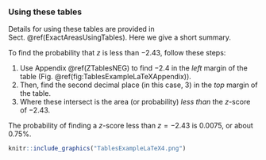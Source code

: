 

### Using these tables {.unlisted .unnumbered}

Details for using these tables are provided in Sect.\ \@ref(ExactAreasUsingTables).
Here we give a short summary.

To find the probability that\ $z$ is less than $-2.43$, follow these steps:

1. Use Appendix\ \@ref(ZTablesNEG) to find $-2.4$ in the *left* margin of the table (Fig.\ \@ref(fig:TablesExampleLaTeXAppendix)).
2. Then, find the second decimal place (in this case, $3$) in the *top* margin of the table.
3. Where these intersect is the area (or probability) *less than* the $z$-score of $-2.43$.

The probability of finding a $z$-score less than $z = -2.43$ is $0.0075$, or about $0.75$\%.


```r
knitr::include_graphics("TablesExampleLaTeX4.png")
```
